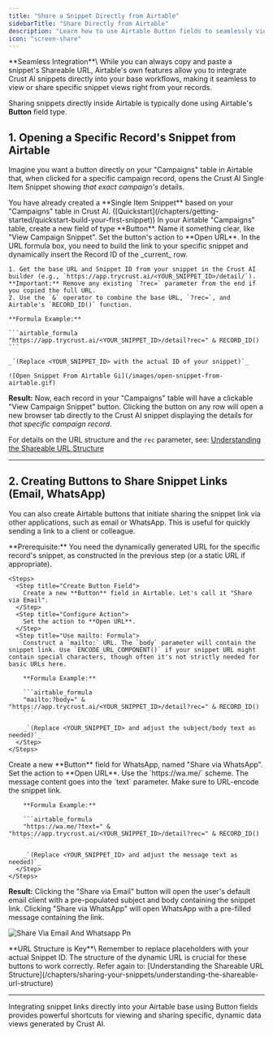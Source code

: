```yaml
---
title: "Share a Snippet Directly from Airtable"
sidebarTitle: "Share Directly from Airtable"
description: "Learn how to use Airtable Button fields to seamlessly view or share specific Crust AI snippet views directly from your records."
icon: "screen-share"
---
```


<Tip>
  **Seamless Integration**\
  While you can always copy and paste a snippet's Shareable URL, Airtable's own features allow you to integrate Crust AI snippets directly into your base workflows, making it seamless to view or share specific snippet views right from your records.
</Tip>

Sharing snippets directly inside Airtable is typically done using Airtable's **Button** field type.

## 1. Opening a Specific Record's Snippet from Airtable

Imagine you want a button directly on your "Campaigns" table in Airtable that, when clicked for a specific campaign record, opens the Crust AI Single Item Snippet showing _that exact campaign's_ details.

<Steps>
  <Step title="Prerequisite">
    You have already created a **Single Item Snippet** based on your "Campaigns" table in Crust AI. ([Quickstart](/chapters/getting-started/quickstart-build-your-first-snippet))
  </Step>
  <Step title="Create Airtable Button Field">
    In your Airtable "Campaigns" table, create a new field of type **Button**. Name it something clear, like "View Campaign Snippet".
  </Step>
  <Step title="Configure Button Action (Open URL)">
    Set the button's action to **Open URL**.
  </Step>
  <Step title="Construct Dynamic URL Formula">
    In the URL formula box, you need to build the link to your specific snippet and dynamically insert the Record ID of the _current_ row.

    1. Get the base URL and Snippet ID from your snippet in the Crust AI builder (e.g., `https://app.trycrust.ai/<YOUR_SNIPPET_ID>/detail/`). **Important:** Remove any existing `?rec=` parameter from the end if you copied the full URL.
    2. Use the `&` operator to combine the base URL, `?rec=`, and Airtable's `RECORD_ID()` function.

    **Formula Example:**

    ```airtable_formula
    "https://app.trycrust.ai/<YOUR_SNIPPET_ID>/detail?rec=" & RECORD_ID()
    ```

    _`(Replace <YOUR_SNIPPET_ID> with the actual ID of your snippet)`_

    ![Open Snippet From Airtable Gi](/images/open-snippet-from-airtable.gif)
  </Step>
</Steps>

**Result:** Now, each record in your "Campaigns" table will have a clickable "View Campaign Snippet" button. Clicking the button on any row will open a new browser tab directly to the Crust AI snippet displaying the details for _that specific campaign record_.

For details on the URL structure and the `rec` parameter, see: [Understanding the Shareable URL Structure](/chapters/sharing-your-snippets/understanding-the-shareable-url-structure)

---

## 2. Creating Buttons to Share Snippet Links (Email, WhatsApp)

You can also create Airtable buttons that initiate sharing the snippet link via other applications, such as email or WhatsApp. This is useful for quickly sending a link to a client or colleague.

<Tabs>
  <Tab title="Email Sharing Button">
    **Prerequisite:** You need the dynamically generated URL for the specific record's snippet, as constructed in the previous step (or a static URL if appropriate).

    <Steps>
      <Step title="Create Button Field">
        Create a new **Button** field in Airtable. Let's call it "Share via Email".
      </Step>
      <Step title="Configure Action">
        Set the action to **Open URL**.
      </Step>
      <Step title="Use mailto: Formula">
        Construct a `mailto:` URL. The `body` parameter will contain the snippet link. Use `ENCODE_URL_COMPONENT()` if your snippet URL might contain special characters, though often it's not strictly needed for basic URLs here.

        **Formula Example:**

        ```airtable_formula
        "mailto:?body=" & "https://app.trycrust.ai/<YOUR_SNIPPET_ID>/detail?rec=" & RECORD_ID()
        ```

        _`(Replace <YOUR_SNIPPET_ID> and adjust the subject/body text as needed)`_
      </Step>
    </Steps>
  </Tab>
  <Tab title="WhatsApp Sharing Button">
    <Steps>
      <Step title="Create Button Field">
        Create a new **Button** field for WhatsApp, named "Share via WhatsApp".
      </Step>
      <Step title="Configure Action">
        Set the action to **Open URL**.
      </Step>
      <Step title="Use WhatsApp URL Scheme">
        Use the `https://wa.me/` scheme. The message content goes into the `text` parameter. Make sure to URL-encode the snippet link.

        **Formula Example:**

        ```airtable_formula
        "https://wa.me/?text=" & "https://app.trycrust.ai/<YOUR_SNIPPET_ID>/detail?rec=" & RECORD_ID()
        ```

        _`(Replace <YOUR_SNIPPET_ID> and adjust the message text as needed)`_
      </Step>
    </Steps>
  </Tab>
</Tabs>

**Result:** Clicking the "Share via Email" button will open the user's default email client with a pre-populated subject and body containing the snippet link. Clicking "Share via WhatsApp" will open WhatsApp with a pre-filled message containing the link.

![Share Via Email And Whatsapp Pn](/images/share-via-email-and-whatsapp.png)

<Tip>
  **URL Structure is Key**\
  Remember to replace placeholders with your actual Snippet ID. The structure of the dynamic URL is crucial for these buttons to work correctly. Refer again to: [Understanding the Shareable URL Structure](/chapters/sharing-your-snippets/understanding-the-shareable-url-structure)
</Tip>

---

Integrating snippet links directly into your Airtable base using Button fields provides powerful shortcuts for viewing and sharing specific, dynamic data views generated by Crust AI.